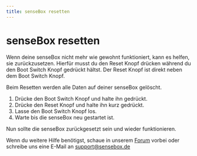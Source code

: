 ```yaml
---
title: senseBox resetten 
---
```


# senseBox resetten

<ImageWithText src={mcus2top} alt="SD Modul" title="Das WiFi Modul ist auf dem Board direkt mittig verbaut."/> 

Wenn deine senseBox nicht mehr wie gewohnt funktioniert, kann es helfen, sie zurückzusetzen. Hierfür musst du den Reset Knopf drücken während du den Boot Switch Knopf gedrückt hältst. Der Reset Knopf ist direkt neben dem Boot Switch Knopf. 

<AlertBox type="warning" title="Achtung!"> 
    <p> Beim Resetten werden alle Daten auf deiner senseBox gelöscht. </p>
</AlertBox>

1. Drücke den Boot Switch Knopf und halte ihn gedrückt.
2. Drücke den Reset Knopf und halte ihn kurz gedrückt.
3. Lasse den Boot Switch Knopf los.
4. Warte bis die senseBox neu gestartet ist. 

Nun sollte die senseBox zurückgesetzt sein und wieder funktionieren. 

Wenn du weitere Hilfe benötigst, schaue in unserem [Forum](https://forum.sensebox.de/) vorbei oder schreibe uns eine E-Mail an support@sensebox.de
